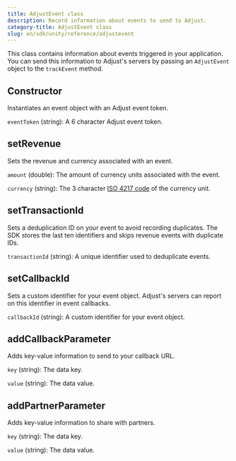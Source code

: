 ```yaml
---
title: AdjustEvent class
description: Record information about events to send to Adjust.
category-title: AdjustEvent class
slug: en/sdk/unity/reference/adjustevent
---
```



This class contains information about events triggered in your application. You can send this information to Adjust's servers by passing an `AdjustEvent` object to the `trackEvent` method.

<Function>

## Constructor

Instantiates an event object with an Adjust event token.

<slot slot="signature">


<ConstructorSig />

</slot>

<slot slot="snippet">


<Constructor />

</slot>

<slot slot="parameters">

`eventToken` (string): A 6 character Adjust event token.

</slot>

</Function>

<Function>

## setRevenue

Sets the revenue and currency associated with an event.

<slot slot="signature">


<SetRevenueSig />

</slot>

<slot slot="snippet">


<SetRevenue />

</slot>

<slot slot="parameters">

`amount` (double): The amount of currency units associated with the event.

`currency` (string): The 3 character [ISO 4217 code](https://www.iban.com/currency-codes) of the currency unit.

</slot>

</Function>

<Function>

## setTransactionId

Sets a deduplication ID on your event to avoid recording duplicates. The SDK stores the last ten identifiers and skips revenue events with duplicate IDs.

<slot slot="signature">


<SetTransactionIdSig />

</slot>

<slot slot="snippet">


<SetTransactionId />

</slot>

<slot slot="parameters">

`transactionId` (string): A unique identifier used to deduplicate events.

</slot>

</Function>

<Function>

## setCallbackId

Sets a custom identifier for your event object. Adjust's servers can report on this identifier in event callbacks.

<slot slot="signature">


<SetCallbackIdSig />

</slot>

<slot slot="snippet">


<SetCallbackId />

</slot>

<slot slot="parameters">

`callbackId` (string): A custom identifier for your event object.

</slot>

</Function>

<Function>

## addCallbackParameter

Adds key-value information to send to your callback URL.

<slot slot="signature">


<AddCallbackParameterSig />

</slot>

<slot slot="snippet">


<AddCallbackParameter />

</slot>

<slot slot="parameters">

`key` (string): The data key.

`value` (string): The data value.

</slot>

</Function>

<Function>

## addPartnerParameter

Adds key-value information to share with partners.

<slot slot="signature">


<AddPartnerParameterSig />

</slot>

<slot slot="snippet">


<AddPartnerParameter />

</slot>

<slot slot="parameters">

`key` (string): The data key.

`value` (string): The data value.

</slot>

</Function>
